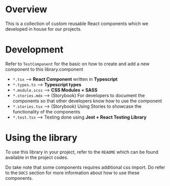 
<Meta title='Docs/Intro' />

# Overview

This is a collection of custom reusable React components which we developed in house for our projects.

# Development

Refer to `TestComponent` for the basic on how to create and add a new component to this library.component
- `*.tsx` --> **React Component** written in **Typescript**
- `*.types.ts` --> **Typescript types**
- `*.module.scss` --> **CSS Modules + SASS**
- `*.stories.mdx` --> (Storybook) For developers to document the components so that other developers know how to use the component
- `*.stories.tsx` --> (Storybook) Using Stories to showcase the functionality of the components
- `*.test.tsx` --> Testing done using **Jest + React Testing Library**

# Using the library

To use this library in your project, refer to the `README` which can be found available in the project codes.

Do take note that some components requires additional css import. Do refer to the `DOCS` section for more information about how to use these components.



